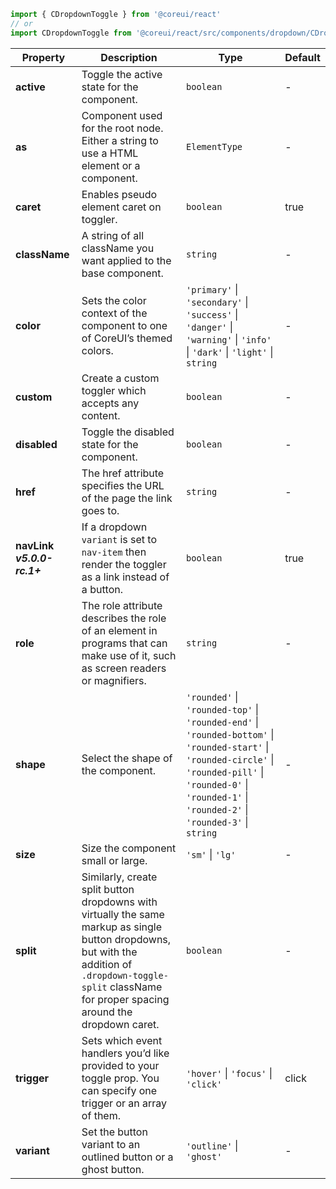 
```jsx
import { CDropdownToggle } from '@coreui/react'
// or
import CDropdownToggle from '@coreui/react/src/components/dropdown/CDropdownToggle'
```

| Property | Description | Type | Default |
| --- | --- | --- | --- |
| **active** | Toggle the active state for the component. | `boolean` | - |
| **as** | Component used for the root node. Either a string to use a HTML element or a component. | `ElementType` | - |
| **caret** | Enables pseudo element caret on toggler. | `boolean` | true |
| **className** | A string of all className you want applied to the base component. | `string` | - |
| **color** | Sets the color context of the component to one of CoreUI’s themed colors. | `'primary'` \| `'secondary'` \| `'success'` \| `'danger'` \| `'warning'` \| `'info'` \| `'dark'` \| `'light'` \| `string` | - |
| **custom** | Create a custom toggler which accepts any content. | `boolean` | - |
| **disabled** | Toggle the disabled state for the component. | `boolean` | - |
| **href** | The href attribute specifies the URL of the page the link goes to. | `string` | - |
| **navLink** **_v5.0.0-rc.1+_** | If a dropdown `variant` is set to `nav-item` then render the toggler as a link instead of a button. | `boolean` | true |
| **role** | The role attribute describes the role of an element in programs that can make use of it, such as screen readers or magnifiers. | `string` | - |
| **shape** | Select the shape of the component. | `'rounded'` \| `'rounded-top'` \| `'rounded-end'` \| `'rounded-bottom'` \| `'rounded-start'` \| `'rounded-circle'` \| `'rounded-pill'` \| `'rounded-0'` \| `'rounded-1'` \| `'rounded-2'` \| `'rounded-3'` \| `string` | - |
| **size** | Size the component small or large. | `'sm'` \| `'lg'` | - |
| **split** | Similarly, create split button dropdowns with virtually the same markup as single button dropdowns, but with the addition of `.dropdown-toggle-split` className for proper spacing around the dropdown caret. | `boolean` | - |
| **trigger** | Sets which event handlers you’d like provided to your toggle prop. You can specify one trigger or an array of them. | `'hover'` \| `'focus'` \| `'click'` | click |
| **variant** | Set the button variant to an outlined button or a ghost button. | `'outline'` \| `'ghost'` | - |

